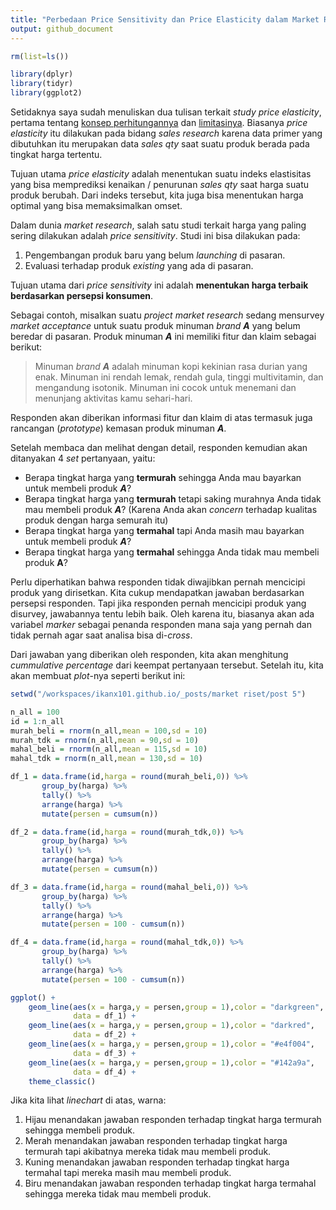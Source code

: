 ```yaml
---
title: "Perbedaan Price Sensitivity dan Price Elasticity dalam Market Research"
output: github_document
---
```


```r
rm(list=ls())

library(dplyr)
library(tidyr)
library(ggplot2)
```

Setidaknya saya sudah menuliskan dua tulisan terkait _study price elasticity_, pertama tentang [konsep perhitungannya](https://ikanx101.com/blog/blog-posting-regresi/) dan [limitasinya](https://ikanx101.com/blog/price_elas_lagi/). Biasanya _price elasticity_ itu dilakukan pada bidang _sales research_ karena data primer yang dibutuhkan itu merupakan data _sales qty_ saat suatu produk berada pada tingkat harga tertentu.

Tujuan utama _price elasticity_ adalah menentukan suatu indeks elastisitas yang bisa memprediksi kenaikan / penurunan _sales qty_ saat harga suatu produk berubah. Dari indeks tersebut, kita juga bisa menentukan harga optimal yang bisa memaksimalkan omset.

Dalam dunia _market research_, salah satu studi terkait harga yang paling sering dilakukan adalah _price sensitivity_. Studi ini bisa dilakukan pada:

1. Pengembangan produk baru yang belum _launching_ di pasaran.
1. Evaluasi terhadap produk _existing_ yang ada di pasaran.

Tujuan utama dari _price sensitivity_ ini adalah __menentukan harga terbaik berdasarkan persepsi konsumen__.

Sebagai contoh, misalkan suatu _project market research_ sedang mensurvey _market acceptance_ untuk suatu produk minuman _brand_ ___A___ yang belum beredar di pasaran. Produk minuman ___A___ ini memiliki fitur dan klaim sebagai berikut:

> Minuman _brand_ ___A___ adalah minuman kopi kekinian rasa durian yang enak. Minuman ini rendah lemak, rendah gula, tinggi multivitamin, dan mengandung isotonik. Minuman ini cocok untuk menemani dan menunjang aktivitas kamu sehari-hari.

Responden akan diberikan informasi fitur dan klaim di atas termasuk juga rancangan (_prototype_) kemasan produk minuman ___A___.

Setelah membaca dan melihat dengan detail, responden kemudian akan ditanyakan 4 _set_ pertanyaan, yaitu:

- Berapa tingkat harga yang __termurah__ sehingga Anda mau bayarkan untuk membeli produk ___A___?
- Berapa tingkat harga yang __termurah__ tetapi saking murahnya Anda tidak mau membeli produk ___A___? (Karena Anda akan _concern_ terhadap kualitas produk dengan harga semurah itu)
- Berapa tingkat harga yang __termahal__ tapi Anda masih mau bayarkan untuk membeli produk ___A___?
- Berapa tingkat harga yang __termahal__  sehingga Anda tidak mau membeli produk __A__?

Perlu diperhatikan bahwa responden tidak diwajibkan pernah mencicipi produk yang dirisetkan. Kita cukup mendapatkan jawaban berdasarkan persepsi responden. Tapi jika responden pernah mencicipi produk yang disurvey, jawabannya tentu lebih baik. Oleh karena itu, biasanya akan ada variabel _marker_ sebagai penanda responden mana saja yang pernah dan tidak pernah agar saat analisa bisa di-_cross_.

Dari jawaban yang diberikan oleh responden, kita akan menghitung _cummulative percentage_ dari keempat pertanyaan tersebut. Setelah itu, kita akan membuat _plot_-nya seperti berikut ini:

```r
setwd("/workspaces/ikanx101.github.io/_posts/market riset/post 5")

n_all = 100
id = 1:n_all
murah_beli = rnorm(n_all,mean = 100,sd = 10)
murah_tdk = rnorm(n_all,mean = 90,sd = 10) 
mahal_beli = rnorm(n_all,mean = 115,sd = 10)
mahal_tdk = rnorm(n_all,mean = 130,sd = 10) 

df_1 = data.frame(id,harga = round(murah_beli,0)) %>% 
       group_by(harga) %>% 
       tally() %>%
       arrange(harga) %>%
       mutate(persen = cumsum(n))

df_2 = data.frame(id,harga = round(murah_tdk,0)) %>% 
       group_by(harga) %>% 
       tally() %>%
       arrange(harga) %>%
       mutate(persen = cumsum(n))

df_3 = data.frame(id,harga = round(mahal_beli,0)) %>% 
       group_by(harga) %>% 
       tally() %>%
       arrange(harga) %>%
       mutate(persen = 100 - cumsum(n))

df_4 = data.frame(id,harga = round(mahal_tdk,0)) %>% 
       group_by(harga) %>% 
       tally() %>%
       arrange(harga) %>%
       mutate(persen = 100 - cumsum(n))

ggplot() +
    geom_line(aes(x = harga,y = persen,group = 1),color = "darkgreen",
              data = df_1) +
    geom_line(aes(x = harga,y = persen,group = 1),color = "darkred",
              data = df_2) +
    geom_line(aes(x = harga,y = persen,group = 1),color = "#e4f004",
              data = df_3) +
    geom_line(aes(x = harga,y = persen,group = 1),color = "#142a9a",
              data = df_4) +
    theme_classic()

```

Jika kita lihat _linechart_ di atas, warna:

1. Hijau menandakan jawaban responden terhadap tingkat harga termurah sehingga membeli produk.
1. Merah menandakan jawaban responden terhadap tingkat harga termurah tapi akibatnya mereka tidak mau membeli produk.
1. Kuning menandakan jawaban responden terhadap tingkat harga termahal tapi mereka masih mau membeli produk.
1. Biru menandakan jawaban responden terhadap tingkat harga termahal sehingga mereka tidak mau membeli produk.

